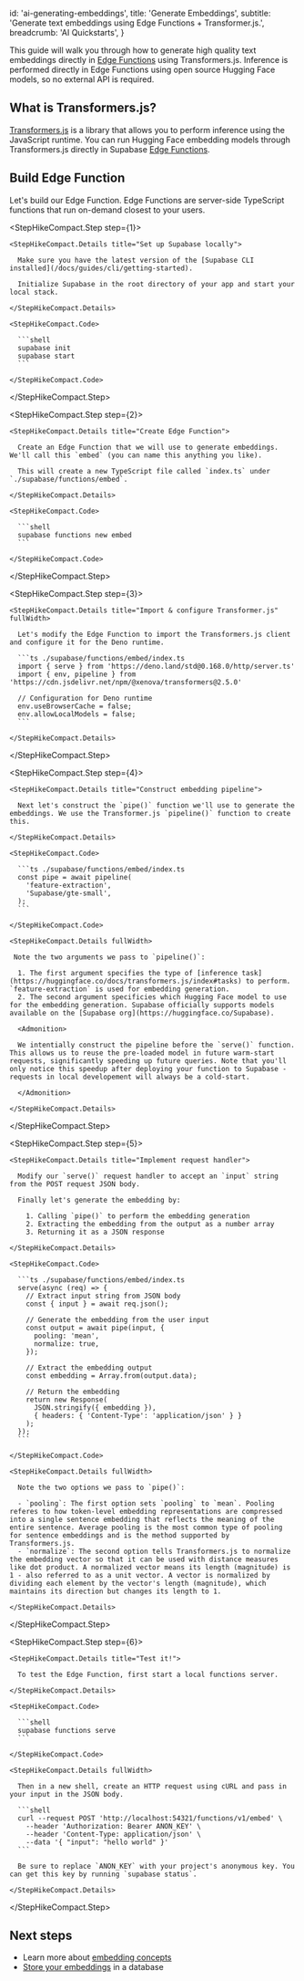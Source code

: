 
  id: 'ai-generating-embeddings',
  title: 'Generate Embeddings',
  subtitle: 'Generate text embeddings using Edge Functions + Transformer.js.',
  breadcrumb: 'AI Quickstarts',
}

This guide will walk you through how to generate high quality text embeddings directly in [Edge Functions](/docs/guides/functions) using Transformers.js. Inference is performed directly in Edge Functions using open source Hugging Face models, so no external API is required.

## What is Transformers.js?

[Transformers.js](https://huggingface.co/docs/transformers.js/index) is a library that allows you to perform inference using the JavaScript runtime. You can run Hugging Face embedding models through Transformers.js directly in Supabase [Edge Functions](/docs/guides/functions).

## Build Edge Function

Let's build our Edge Function. Edge Functions are server-side TypeScript functions that run on-demand closest to your users.

<StepHikeCompact>

  <StepHikeCompact.Step step={1}>

    <StepHikeCompact.Details title="Set up Supabase locally">

      Make sure you have the latest version of the [Supabase CLI installed](/docs/guides/cli/getting-started).

      Initialize Supabase in the root directory of your app and start your local stack.

    </StepHikeCompact.Details>

    <StepHikeCompact.Code>

      ```shell
      supabase init
      supabase start
      ```

    </StepHikeCompact.Code>

  </StepHikeCompact.Step>

  <StepHikeCompact.Step step={2}>

    <StepHikeCompact.Details title="Create Edge Function">

      Create an Edge Function that we will use to generate embeddings. We'll call this `embed` (you can name this anything you like).

      This will create a new TypeScript file called `index.ts` under `./supabase/functions/embed`.

    </StepHikeCompact.Details>

    <StepHikeCompact.Code>

      ```shell
      supabase functions new embed
      ```

    </StepHikeCompact.Code>

  </StepHikeCompact.Step>

  <StepHikeCompact.Step step={3}>

    <StepHikeCompact.Details title="Import & configure Transformer.js" fullWidth>

      Let's modify the Edge Function to import the Transformers.js client and configure it for the Deno runtime.

      ```ts ./supabase/functions/embed/index.ts
      import { serve } from 'https://deno.land/std@0.168.0/http/server.ts'
      import { env, pipeline } from 'https://cdn.jsdelivr.net/npm/@xenova/transformers@2.5.0'

      // Configuration for Deno runtime
      env.useBrowserCache = false;
      env.allowLocalModels = false;
      ```

    </StepHikeCompact.Details>

  </StepHikeCompact.Step>

  <StepHikeCompact.Step step={4}>

    <StepHikeCompact.Details title="Construct embedding pipeline">

      Next let's construct the `pipe()` function we'll use to generate the embeddings. We use the Transformer.js `pipeline()` function to create this.

    </StepHikeCompact.Details>

    <StepHikeCompact.Code>

      ```ts ./supabase/functions/embed/index.ts
      const pipe = await pipeline(
        'feature-extraction',
        'Supabase/gte-small',
      );
      ```

    </StepHikeCompact.Code>

    <StepHikeCompact.Details fullWidth>

     Note the two arguments we pass to `pipeline()`:

      1. The first argument specifies the type of [inference task](https://huggingface.co/docs/transformers.js/index#tasks) to perform. `feature-extraction` is used for embedding generation.
      2. The second argument specificies which Hugging Face model to use for the embedding generation. Supabase officially supports models available on the [Supabase org](https://huggingface.co/Supabase).

      <Admonition>

      We intentially construct the pipeline before the `serve()` function. This allows us to reuse the pre-loaded model in future warm-start requests, significantly speeding up future queries. Note that you'll only notice this speedup after deploying your function to Supabase - requests in local developement will always be a cold-start.

      </Admonition>

    </StepHikeCompact.Details>

  </StepHikeCompact.Step>

  <StepHikeCompact.Step step={5}>

    <StepHikeCompact.Details title="Implement request handler">

      Modify our `serve()` request handler to accept an `input` string from the POST request JSON body.

      Finally let's generate the embedding by:

        1. Calling `pipe()` to perform the embedding generation
        2. Extracting the embedding from the output as a number array
        3. Returning it as a JSON response

    </StepHikeCompact.Details>

    <StepHikeCompact.Code>

      ```ts ./supabase/functions/embed/index.ts
      serve(async (req) => {
        // Extract input string from JSON body
        const { input } = await req.json();

        // Generate the embedding from the user input
        const output = await pipe(input, {
          pooling: 'mean',
          normalize: true,
        });

        // Extract the embedding output
        const embedding = Array.from(output.data);

        // Return the embedding
        return new Response(
          JSON.stringify({ embedding }),
          { headers: { 'Content-Type': 'application/json' } }
        );
      });
      ```

    </StepHikeCompact.Code>

    <StepHikeCompact.Details fullWidth>

      Note the two options we pass to `pipe()`:

      - `pooling`: The first option sets `pooling` to `mean`. Pooling referes to how token-level embedding representations are compressed into a single sentence embedding that reflects the meaning of the entire sentence. Average pooling is the most common type of pooling for sentence embeddings and is the method supported by Transformers.js.
      - `normalize`: The second option tells Transformers.js to normalize the embedding vector so that it can be used with distance measures like dot product. A normalized vector means its length (magnitude) is 1 - also referred to as a unit vector. A vector is normalized by dividing each element by the vector's length (magnitude), which maintains its direction but changes its length to 1.

    </StepHikeCompact.Details>

  </StepHikeCompact.Step>

  <StepHikeCompact.Step step={6}>

    <StepHikeCompact.Details title="Test it!">

      To test the Edge Function, first start a local functions server.

    </StepHikeCompact.Details>

    <StepHikeCompact.Code>

      ```shell
      supabase functions serve
      ```

    </StepHikeCompact.Code>

    <StepHikeCompact.Details fullWidth>

      Then in a new shell, create an HTTP request using cURL and pass in your input in the JSON body.

      ```shell
      curl --request POST 'http://localhost:54321/functions/v1/embed' \
        --header 'Authorization: Bearer ANON_KEY' \
        --header 'Content-Type: application/json' \
        --data '{ "input": "hello world" }'
      ```

      Be sure to replace `ANON_KEY` with your project's anonymous key. You can get this key by running `supabase status`.

    </StepHikeCompact.Details>

  </StepHikeCompact.Step>

</StepHikeCompact>

## Next steps

- Learn more about [embedding concepts](/docs/guides/ai/concepts)
- [Store your embeddings](/docs/guides/ai/vector-columns) in a database


